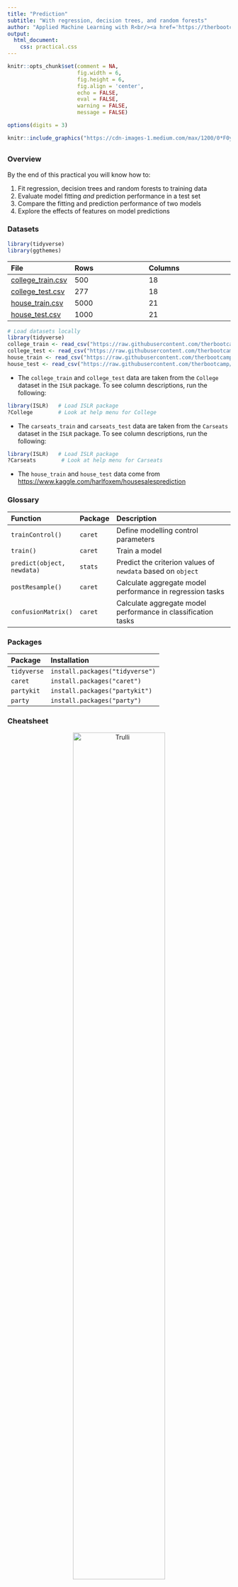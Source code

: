 ```yaml
---
title: "Prediction"
subtitle: "With regression, decision trees, and random forests"
author: "Applied Machine Learning with R<br/><a href='https://therbootcamp.github.io'>www.therbootcamp.com</a><br/><a href='https://twitter.com/therbootcamp'>@therbootcamp</a>"
output:
  html_document:
    css: practical.css
---
```


```r
knitr::opts_chunk$set(comment = NA, 
                      fig.width = 6, 
                      fig.height = 6,
                      fig.align = 'center',
                      echo = FALSE, 
                      eval = FALSE, 
                      warning = FALSE,
                      message = FALSE)

options(digits = 3)
```

```r
knitr::include_graphics("https://cdn-images-1.medium.com/max/1200/0*F0y1bmOEzCFCcPE_")
```

## {.tabset}

### Overview

By the end of this practical you will know how to:

1. Fit regression, decision trees and random forests to training data
2. Evaluate model fitting *and* prediction performance in a test set
3. Compare the fitting and prediction performance of two models
4. Explore the effects of features on model predictions

### Datasets

```r
library(tidyverse)
library(ggthemes)
```

|File  |Rows | Columns |
|:----|:-----|:------|
|[college_train.csv](https://raw.githubusercontent.com/therbootcamp/appliedML_2019Jan/master/1_Data/college_train.csv)| 500 | 18|
|[college_test.csv](https://raw.githubusercontent.com/therbootcamp/appliedML_2019Jan/master/1_Data/college_est.csv)| 277 | 18|
|[house_train.csv](https://raw.githubusercontent.com/therbootcamp/appliedML_2019Jan/master/1_Data/house_train.csv)| 5000 | 21|
|[house_test.csv](https://raw.githubusercontent.com/therbootcamp/appliedML_2019Jan/master/1_Data/_data/house_test.csv)| 1000 | 21|


```r
# Load datasets locally
library(tidyverse)
college_train <- read_csv("https://raw.githubusercontent.com/therbootcamp/appliedML_2019Jan/master/1_Data/college_train.csv")
college_test <- read_csv("https://raw.githubusercontent.com/therbootcamp/appliedML_2019Jan/master/1_Data/college_test.csv")
house_train <- read_csv("https://raw.githubusercontent.com/therbootcamp/appliedML_2019Jan/master/1_Data/house_train.csv")
house_test <- read_csv("https://raw.githubusercontent.com/therbootcamp/appliedML_2019Jan/master/1_Data/house_test.csv")
```

- The `college_train` and `college_test` data are taken from the `College` dataset in the `ISLR` package. To see column descriptions, run the following:

```r
library(ISLR)   # Load ISLR package
?College        # Look at help menu for College
```

- The `carseats_train` and `carseats_test` data are taken from the `Carseats` dataset in the `ISLR` package. To see column descriptions, run the following:

```r
library(ISLR)   # Load ISLR package
?Carseats        # Look at help menu for Carseats
```

- The `house_train` and `house_test` data come from [https://www.kaggle.com/harlfoxem/housesalesprediction](https://www.kaggle.com/harlfoxem/housesalesprediction)

### Glossary

| Function| Package | Description |
|:---|:------|:---------------------------------------------|
| `trainControl()`|`caret`|    Define modelling control parameters| 
| `train()`|`caret`|    Train a model|
| `predict(object, newdata)`|`stats`|    Predict the criterion values of `newdata` based on `object`|
| `postResample()`|`caret`|   Calculate aggregate model performance in regression tasks|
| `confusionMatrix()`|`caret`|   Calculate aggregate model performance in classification tasks| 

### Packages

|Package| Installation|
|:------|:------|
|`tidyverse`|`install.packages("tidyverse")`|
|`caret`|`install.packages("caret")`|
|`partykit`|`install.packages("partykit")`|
|`party`|`install.packages("party")`|

### Cheatsheet

<figure>
<center>
<a href="https://github.com/rstudio/cheatsheets/raw/master/caret.pdf">
  <img src="https://www.rstudio.com/wp-content/uploads/2015/01/caret-cheatsheet.png" alt="Trulli" style="width:70%">
  <figcaption>hhttps://github.com/rstudio/cheatsheets/raw/master/caret.pdf</figcaption></a>
</figure>

### Examples

```r
# Fitting and evaluating regression, decision trees, and random forests

# Step 0: Load packages-----------

library(tidyverse)    # Load tidyverse for dplyr and tidyr
library(caret)        # For ML mastery 
library(partykit)     # For decision trees
library(party)        # For decision trees

# Step 1: Load and Clean, and Explore Training data ----------------------

# training data
data_train <- read_csv("1_Data/mpg_train.csv")

# test data
data_test <- read_csv("1_Data/mpg_test.csv")

# Convert all characters to factor
#  Some ML models require factors

data_train <- data_train %>%
  mutate_if(is.character, factor)

data_test <- data_test %>%
  mutate_if(is.character, factor)

# Explore training data

data_train        # Print the dataset
View(data_train)  # Open in a new spreadsheet-like window 
dim(data_train)   # Print dimensions
names(data_train) # Print the names

# Define criterion_train
#   We'll use this later to evaluate model accuracy

criterion_train <- data_train$hwy

# Step 2: Define training control parameters -------------

# In this case, I will set method = "none" to fit to 
#  the entire dataset without any fancy methods

ctrl_none <- trainControl(method = "none") 

# Step 3: Train model: -----------------------------
#   Criterion: hwy
#   Features: year, cyl, displ

# Regression --------------------------

hwy_glm <- train(form = hwy ~ year + cyl + displ,
                 data = data_train,
                 method = "glm",
                 trControl = ctrl_none)

# Look at summary information
hwy_glm$finalModel
summary(hwy_glm)

# Save fitted values
glm_fit <- predict(hwy_glm)

#  Calculate fitting accuracies
postResample(pred = glm_fit, 
             obs = criterion_train)

# Decision Trees ----------------

hwy_rpart <- train(form = hwy ~ year + cyl + displ,
                data = data_train,
                method = "rpart",
                trControl = ctrl_none,
                tuneGrid = expand.grid(cp = .01))   # Set complexity parameter

# Look at summary information
hwy_rpart$finalModel
plot(as.party(hwy_rpart$finalModel))   # Visualise your trees

# Save fitted values
rpart_predfit <- predict(hwy_rpart)

# Calculate fitting accuracies
postResample(pred = rpart_predfit, obs = criterion_train)

# Random Forests -------------------------

hwy_rf <- train(form = hwy ~ year + cyl + displ,
                data = data_train,
                method = "rf",
                trControl = ctrl_none,
                tuneGrid = expand.grid(mtry = 2))   # Set number of features randomly selected

# Look at summary information
hwy_rf$finalModel

# Save fitted values
rf_fit <- predict(hwy_rf)

# Calculate fitting accuracies
postResample(pred = rf_fit, obs = criterion_train)

# Visualise Accuracy -------------------------

# Tidy competition results
accuracy <- tibble(criterion_train = criterion_train,
                   Regression = glm_fit,
                   DecisionTrees = rpart_predfit,
                   RandomForest = rf_fit) %>%
               gather(model, prediction, -criterion_train) %>%
  
  # Add error measures
  mutate(se = prediction - criterion_train,
         ae = abs(prediction - criterion_train))

# Calculate summaries
accuracy_agg <- accuracy %>%
                  group_by(model) %>%
                  summarise(mae = mean(ae))   # Calculate MAE (mean absolute error)

# Plot A) Scatterplot of truth versus predictions

ggplot(data = accuracy,
       aes(x = criterion_train, y = prediction, col = model)) +
  geom_point(alpha = .5) +
  geom_abline(slope = 1, intercept = 0) +
  labs(title = "Predicting mpg$hwy",
       subtitle = "Black line indicates perfect performance")

# Plot B) Violin plot of absolute errors

ggplot(data = accuracy, 
       aes(x = model, y = ae, fill = model)) + 
  geom_violin() + 
  geom_jitter(width = .05, alpha = .2) +
  labs(title = "Fitting Absolute Errors",
       subtitle = "Numbers indicate means",
       x = "Model",
       y = "Absolute Error") +
  guides(fill = FALSE) +
  annotate(geom = "label", 
           x = accuracy_agg$model, 
           y = accuracy_agg$mae, 
           label = round(accuracy_agg$mae, 2))

# Step 5: Access prediction ------------------------------

# Define criterion_train
criterion_test <- data_test$hwy

# Save predicted values
glm_pred <- predict(hwy_glm, newdata = data_test)
rpart_pred <- predict(hwy_rpart, newdata = data_test)
rf_pred <- predict(hwy_rf, newdata = data_test)

#  Calculate fitting accuracies
postResample(pred = glm_pred, obs = criterion_test)
postResample(pred = rpart_pred, obs = criterion_test)
postResample(pred = rf_pred, obs = criterion_test)

# Visualise Accuracy -------------------------

# Tidy competition results
accuracy <- tibble(criterion_test = criterion_test,
                   Regression = glm_pred,
                   DecisionTrees = rpart_pred,
                   RandomForest = rf_pred) %>%
               gather(model, prediction, -criterion_test) %>%
  
  # Add error measures
  mutate(se = prediction - criterion_test,
         ae = abs(prediction - criterion_test))

# Calculate summaries
accuracy_agg <- accuracy %>%
                  group_by(model) %>%
                  summarise(mae = mean(ae))   # Calculate MAE (mean absolute error)

# Plot A) Scatterplot of truth versus predictions

ggplot(data = accuracy,
       aes(x = criterion_test, y = prediction, col = model)) +
  geom_point(alpha = .5) +
  geom_abline(slope = 1, intercept = 0) +
  labs(title = "Predicting mpg$hwy",
       subtitle = "Black line indicates perfect performance")

# Plot B) Violin plot of absolute errors

ggplot(data = accuracy, 
       aes(x = model, y = ae, fill = model)) + 
  geom_violin() + 
  geom_jitter(width = .05, alpha = .2) +
  labs(title = "Prediction Absolute Errors",
       subtitle = "Numbers indicate means",
       x = "Model",
       y = "Absolute Error") +
  guides(fill = FALSE) +
  annotate(geom = "label", 
           x = accuracy_agg$model, 
           y = accuracy_agg$mae, 
           label = round(accuracy_agg$mae, 2))
```

# College Graduation Rates

In this section, we will again predict college graduation rates `Grad_Rate` from the `college_train` and `college_test` datasets. Here's how the first few rows of `college_train` should look:

```r
knitr::kable(college_train[1:10,])
```

## A - Setup

1. Open your `BaselRBootcamp` R project. It should already have the folders `1_Data` and `2_Code`. Make sure that the data file(s) listed in the `Datasets` section above are in your `1_Data` folder

2. Open a new R script. At the top of the script, using comments, write your name and the date. Save it as a new file called `Prediction_College_practical.R` in the `2_Code` folder.  
3. Using `library()` load the set of packages for this practical listed in the packages section above.

```r
## NAME
## DATE
## Prediction Practical - With regression, decision trees, and random forests

library(tidyverse)
library(caret)
library(party)
library(partykit)
```

4. Run the code below to load each of the datasets listed in the `Datasets` as new objects

```r
# College data
college_train <- read_csv(file = "1_Data/college_train.csv")
college_test <- read_csv(file = "1_Data/college_test.csv")
```


```r
# College data
college_train <- read_csv(file = "../../1_Data/college_train.csv")
college_test <- read_csv(file = "../../1_Data/college_test.csv")
```

5. Take a look at the first few rows of each dataframe by printing them to the console.

```r
# Print dataframes to the console

college_train
college_test
```

6. Print the numbers of rows and columns of each dataset using the `dim()` function

```r
# Print numbers of rows and columns

dim(XXX)
dim(XXX)
```


```r
dim(college_train)
dim(college_test)
```


7. Look at the names of the dataframes with the `names()` function.

```r
# Print the names of each dataframe

names(XXX)
names(XXX)
```

```r
names(college_train)
names(college_test)
```

8. Open each dataset in a new window using `View()`. Do they look ok?

```r
# Open each dataset in a window.

View(XXX)
View(XXX)
```

9. We need to do a little bit of data cleaning before starting. Specifically, we need to convert all character columns to factors: Do this by running the following code:

```r
# Convert all character columns to factor

college_train <- college_train %>%
          mutate_if(is.character, factor)

college_test <- college_test %>%
          mutate_if(is.character, factor)
```

## B - Fitting

Your goal in this task is to fit models predicting `Grad.Rate`, the percentage of attendees who graduate from each college

1. Using `trainControl()`, set your training control method to `"none"`. Save your object as `ctrl_none`.

```r
# Set training method to "none" for simple fitting
#  Note: This is for demonstration purposes, you would almost
#   never do this for a 'real' prediction task!

ctrl_none <- trainControl(method = "XXX")
```

```r
ctrl_none <- trainControl(method = "none")
```


### Regression

2. Using `train()` fit a regression model called `grad_glm` predicting `Grad.Rate` as a function of all features

- For the `form` argument, use `Grad.Rate ~ .`
- For the `data` argument, use  `college_train` in the data argument
- For the `method` argument, use `method = "glm"` for regression
- For the `trControl` argument, use your `ctrl_none` object you created before

```r
grad_glm <- train(form = XX ~ .,
                  data = XX,
                  method = "XXX",
                  trControl = ctrl_none)
```


```r
grad_glm <- train(form = Grad.Rate ~ .,
                  data = college_train,
                  method = "glm",
                  trControl = ctrl_none)
```

3. Explore your `grad_glm` object by looking at `grad_glm$finalModel` and using `summary()`, what do you find?

```r
grad_glm$XXX
summary(XXX)
```

```r
grad_glm$finalModel
summary(grad_glm)
```

4. Using `predict()` save the fitted values of `grad_glm` object as `glm_fit`:

```r
# Save fitted values of regression model
glm_fit <- predict(XXX)
```

```r
glm_fit <- predict(grad_glm)
```


5. Print your `glm_fit` object, look at summary statistics with `summary(glm_fit)`, and create a histogram with `hist()` do they make sense?

```r
# Explore regression model fits

XXX
summary(XXX)
hist(XXX)
```

```r
glm_fit[1:10]   # Only printing first 5
summary(glm_fit)
hist(glm_fit)
```

### Decision Trees

4. Using `train()`, fit a decision tree model called `grad_rpart`

- For the `form` argument, use `Grad.Rate ~ .`
- For the `data` argument, use  `college_train` in the data argument
- For the `method` argument, use `method = "rpart"` to create decision trees
- For the `trControl` argument, use your `ctrl_none` object you created before
- For the `tuneGrid` argument, use `cp = 0.01` to specify the value of the complexity parameter. This is a pretty low value which means your trees will be, relatively, complex.

```r
grad_rpart <- train(form = XX ~ .,
                  data = XXX,
                  method = "XX",
                  trControl = XX,
                  tuneGrid = expand.grid(cp = XX))   # Set complexity parameter
```

```r
grad_rpart <- train(form = Grad.Rate ~ .,
                  data = college_train,
                  method = "rpart",
                  trControl = ctrl_none,
                  tuneGrid = expand.grid(cp = .01))   # Set complexity parameter
```

5. Explore your `grad_rpart` object by looking at `grad_rpart$finalModel` and plotting it with `plot(as.party(grad_rpart$finalModel))`, what do you find?

```r
grad_rpart$finalModel
plot(as.party(grad_rpart$finalModel))
```


6. Using `predict()` save the fitted values of `grad_rpart` object as `rpart_predfit`:

```r
# Save fitted values of decision tree model
rpart_predfit <- predict(XXX)
```

```r
rpart_predfit <- predict(grad_rpart)
```

7. Print your `rpart_predfit` object, look at summary statistics with `summary(rpart_predfit)`, and create a histogram with `hist()` do they make sense?

```r
# Explore decision tree fits

XXX
summary(XXX)
hist(XXX)
```

```r
rpart_predfit[1:10] # Only first 10
summary(rpart_predfit)
hist(rpart_predfit)
```

### Random Forests

8. Using `train()`, fit a random forest model called `grad_rf`

- For the `form` argument, use `Grad.Rate ~ .`
- For the `data` argument, use  `college_train` in the data argument
- For the `method` argument, use `method = "rf"` to fit random forests
- For the `trControl` argument, use your `ctrl_none` object you created before
- For the `mtry` parameter, use `mtry` = 2. This is a relatively low value, so the forest will not be very diverse

```r
grad_rf <- train(form = XX ~ .,   # Predict grad and exclude college_name
                 data = XX,
                 method = "XX",
                 trControl = XX,
                 tuneGrid = expand.grid(mtry = XX))  # Set number of features randomly selected
```

```r
grad_rf <- train(form = Grad.Rate ~ .,   # Predict grad and exclude college_name
                 data = college_train,
                 method = "rf",
                 trControl = ctrl_none,
                 tuneGrid = expand.grid(mtry = 2))  # Set number of features randomly selected
```

9. Using `predict()` save the fitted values of `grad_rf` object as `rf_fit`:

```r
# Save fitted values of random forest model
rf_fit <- predict(XXX)
```

```r
rf_fit <- predict(grad_rf)
```

10. Print your `rf_fit` object, look at summary statistics with `summary(rf_fit)`, and create a histogram with `hist()` do they make sense?

```r
# Explore random forest fits

XXX
summary(XXX)
hist(XXX)
```

```r
rf_fit[1:10]    # Only first 10
summary(rf_fit)
hist(rf_fit)
```

### Assess accuracy

11. Save the true training criterion values (`college_train$Grad.Rate`) as a vector called `criterion_train`

```r
# Save training criterion values
criterion_train <- XXX$XXX
```

```r
criterion_train <- college_train$Grad.Rate
```

12. Using `postResample()`, determine the fitting performance of each of your models separately. Make sure to set your `criterion_train` values to the `obs` argument, and your true model fits `XX_fit` to the `pred` argument:

```r
# Calculate fitting accuracies of each model
# pred = XX_pred
# obs = criterion_train

# Regression
postResample(pred = XXX, obs = XXX)

# Decision Trees
postResample(pred = XXX, obs = XXX)

# Random Forests
postResample(pred = XXX, obs = XXX)
```

```r
# Regression
postResample(pred = glm_fit, obs = criterion_train)

# Decision Trees
postResample(pred = rpart_predfit, obs = criterion_train)

# Random Forests
postResample(pred = rpart_predfit, obs = criterion_train)
```

13. Which one had the best fits? What was the fitting MAE of each model?

(Optional). If you'd like to, try visualizing the fitting results using the plotting code shown in the Examples tab above. Ask for help if you need it!

## C - Prediction

1. Save the criterion values from the test data set `college_test$Grad.Rate` as a new vector called `criterion_test`:

```r
# Save criterion values
criterion_test <- XXX$XXX
```

2. Using `predict()`, save the predicted values of each model for the test data `college_test` as `glm_pred`, `rpart_pred` and `rf_pred`. 

```r
# Save model predictions for test data
# newdata = college_test

# Regression
glm_pred <- predict(XXX, newdata = XXX)

# Decision Trees
rpart_pred <- predict(XXX, newdata = XXX)

# Random Forests
rf_pred <- predict(XXX, newdata = XXX)
```

3. Using `postResample()`, determine the *prediction* performance of each of your models against the test criterion `criterion_test`. 

```r
# Calculate prediction accuracies of each model
# obs = criterion_test
# pred = XX_pred

# Regression
postResample(pred = XXX, obs = XXX)

# Decision Trees
postResample(pred = XXX, obs = XXX)

# Random Forests
postResample(pred = XXX, obs = XXX)
```

4. How does each model's *prediction / test* performance (on the `XXX_test` data) compare to its *fitting / training* performance (on the `XXX_train` data)? Is it worse? Better? The same? What does the change tell you about the models?

5. Which of the three models has the best prediction performance?

6. If you had to use one of these three models in the real-world, which one would it be? Why?

7. If someone came to you and asked "If I use your model in the future to predict the graduation rate of a new college, how accurate do you think it would be?", what would you say?

# House Prices in King County, Washington

In this section, we will predict the prices of houses in King County Washington (home of Seattle, [which you can thank for this](https://qz.com/208457/a-cartographic-guide-to-starbucks-global-domination/)) using the `house_train` and `house_test` datasets. Here's how they should look:

```r
knitr::kable(house_train[1:10,])
```

## A - Setup

1. Make sure you are still working in your `BaselRBootcamp` R project, with the folders `1_Data` and `2_Code`. Make sure that the data file(s) listed in the `Datasets` section above are in your `1_Data` folder

2. Open a new R script. At the top of the script, using comments, write your name and the date. Save it as a new file called `Prediction_HousePrices_practical.R` in the `2_Code` folder.  
3. Using `library()` load the set of packages for this practical listed in the packages section above.

```r
## NAME
## DATE
## Fitting Practical - House Prices Prediction

library(tidyverse)
library(caret)
library(party)
library(partykit)
```

```r
library(tidyverse)
```

4. Run the code below to load each of the datasets listed in the `Datasets` as new objects

```r
# house data
house_train <- read_csv(file = "1_Data/house_train.csv")
house_test <- read_csv(file = "1_Data/house_test.csv")
```

5. Take a look at the first few rows of each dataframe by printing then to the console.

```r
# Print dataframes to the console

house_train
house_test
```

6. Print the numbers of rows and columns of each dataset using the `dim()` function

```r
# Print numbers of rows and columns

dim(XXX)
dim(XXX)
```

7. Look at the names of the dataframes with the `names()` function.

```r
# Print the names of each dataframe

names(XXX)
names(XXX)
```

8. Open each dataset in a new window using `View()`. Do they look ok?

```r
# Open each dataset in a window.

View(XXX)
View(XXX)
```

9. We need to do a little bit of data cleaning before starting. Specifically, we need to convert all character columsn to factor: Do this by running the following code:

```r
# Convert all character columns to factor

house_train <- house_train %>%
          mutate_if(is.character, factor)

house_test <- house_test %>%
          mutate_if(is.character, factor)
```

## B - Fitting

Your goal in the following models is to predict `price`, the selling price of homes in King County WA.

1. Using `trainControl()`, set your training control method to `"none"`. Save your object as `ctrl_none`.

```r
# Set training method to "none" for simple fitting
#  Note: This is for demonstration purposes, you would almost
#   never do this for a 'real' prediction task!

ctrl_none <- trainControl(method = "XXX")
```


```r
ctrl_none <- trainControl(method = "none")
```


### Regression

2. Using `train()` fit a regression model called `price_glm`  predicting `price` using all features in `house_train`.

- For the `form` argument, use `price ~ .`
- For the `data` argument, use  `house_train` in the data argument
- For the `method` argument, use `method = "glm"` for regression
- For the `trControl` argument, use your `ctrl_none` object you created before

```r
price_glm <- train(form = XX ~ .,
                  data = XX,
                  method = "XXX",
                  trControl = ctrl_none)
```


```r
price_glm <- train(form = price ~ .,
                  data = house_train,
                  method = "glm",
                  trControl = ctrl_none)
```


3. Explore your `price_glm` object by looking at `price_glm$finalModel` and using `summary()`, what do you find?

```r
price_glm$XXX
summary(XXX)
```

```r
price_glm$finalModel
summary(price_glm)
```

4. Using `predict()` save the fitted values of `price_glm` object as `glm_fit`:

```r
# Save fitted values of regression model
glm_fit <- predict(XXX)
```

```r
# Save fitted values of regression model
glm_fit <- predict(price_glm)
```

5. Print your `glm_fit` object, look at summary statistics with `summary(glm_fit)`, and create a histogram with `hist()` do they make sense?

```r
# Explore regression model fits

XXX
summary(XXX)
hist(XXX)
```

```r
glm_fit[1:10]  # Only first 10
summary(glm_fit)
hist(glm_fit)
```

### Decision Trees

4. Using `train()`, fit a decision tree model called `price_rpart` predicting `price` using all features in `house_train`.

- For the `form` argument, use `price ~ .`
- For the `data` argument, use  `house_train` in the data argument
- For the `method` argument, use `method = "rpart"` to create decision trees
- For the `trControl` argument, use your `ctrl_none` object you created before
- For the `tuneGrid` argument, use `cp = 0.01` to specify the value of the complexity parameter. This is a pretty low value which means your trees will be, relatively, complex.

```r
price_rpart <- train(form = XX ~ .,
                  data = XXX,
                  method = "XX",
                  trControl = XX,
                  tuneGrid = expand.grid(cp = XX))   # Set complexity parameter
```

```r
price_rpart <- train(form = price ~ .,
                  data = house_train,
                  method = "rpart",
                  trControl = ctrl_none,
                  tuneGrid = expand.grid(cp = .01))   # Set complexity parameter
```

5. Explore your `price_rpart` object by looking at `price_rpart$finalModel` and plotting it with `plot(as.party(price_rpart$finalModel))`, what do you find?

```r
price_rpart
plot(as.party(price_rpart$finalModel))
```

6. Using `predict()` save the fitted values of `price_rpart` object as `rpart_predfit`:

```r
# Save fitted values of decision tree model
rpart_predfit <- predict(XXX)
```

```r
rpart_predfit <- predict(price_rpart)
```

7. Print your `rpart_predfit` object, look at summary statistics with `summary(rpart_predfit)`, and create a histogram with `hist()` do they make sense?

```r
# Explore decision tree fits

XXX
summary(XXX)
hist(XXX)
```


```r
rpart_predfit[1:10]   # Only first 10 values
summary(rpart_predfit)
hist(rpart_predfit)
```


### Random Forests

8. Using `train()`, fit a random forest model called `price_rf` predicting `price` using all features in `house_train`.

- For the `form` argument, use `price ~ .`
- For the `data` argument, use  `house_train` in the data argument
- For the `method` argument, use `method = "rf"` to fit random forests
- For the `trControl` argument, use your `ctrl_none` object you created before
- For the `mtry` parameter, use `mtry` = 2. This is a relatively low value, so the forest will not be very diverse

```r
price_rf <- train(form = XX ~ . - XX - XX,   # Predict price and exclude id and date
                 data = XX,
                 method = "XX",
                 trControl = XX,
                 tuneGrid = expand.grid(mtry = XX))  # Set number of features randomly selected
```


```r
price_rf <- train(form = price ~ .,   # Predict price and exclude id and date
                 data = house_train,
                 method = "rf",
                 trControl = ctrl_none,
                 tuneGrid = expand.grid(mtry = 2))  # Set number of features randomly selected
```


9. Using `predict()` save the fitted values of `price_rf` object as `rf_fit`:

```r
# Save fitted values of random forest model
rf_fit <- predict(XXX)
```

```r
rf_fit <- predict(price_rf)
```

10. Print your `rf_fit` object, look at summary statistics with `summary(rf_fit)`, and create a histogram with `hist()` do they make sense?

```r
# Explore random forest fits

XXX
summary(XXX)
hist(XXX)
```

```r
rf_fit[1:10]   # Only first 10 cases
summary(rf_fit)
hist(rf_fit)
```

### Assess accuracy

11. Save the true training criterion values (`house_train$price`) as a vector called `criterion_train`

```r
# Save training criterion values
criterion_train <- XXX$XXX
```

```r
criterion_train <- house_train$price
```

12. Using `postResample()`, determine the fitting performance of each of your models separately. Make sure to set your `criterion_train` values to the `obs` argument, and your true model fits `XX_fit` to the `pred` argument:

```r
# Calculate fitting accuracies of each model
# pred = XX_fit
# obs = criterion_train

# Regression
postResample(pred = XXX, obs = XXX)

# Decision Trees
postResample(pred = XXX, obs = XXX)

# Random Forests
postResample(pred = XXX, obs = XXX)
```

```r
# Calculate fitting accuracies of each model
# pred = XX_fit
# obs = criterion_train

# Regression
postResample(pred = glm_fit, obs = criterion_train)

# Decision Trees
postResample(pred = rpart_predfit, obs = criterion_train)

# Random Forests
postResample(pred = rf_fit, obs = criterion_train)
```

13. Which one had the best fits? What was the fitting MAE of each model?

(Optional). If you'd like to, try visualizing the fitting results using the plotting code shown in the Examples tab above. Ask for help if you need it!


```r
# Tidy competition results
accuracy <- tibble(criterion_train = criterion_train,
                   Regression = glm_fit,
                   DecisionTrees = rpart_predfit,
                   RandomForest = rf_fit) %>%
               gather(model, prediction, -criterion_train) %>%
  
  # Add error measures
  mutate(se = prediction - criterion_train,
         ae = abs(prediction - criterion_train))

# Calculate summaries
accuracy_agg <- accuracy %>%
                  group_by(model) %>%
                  summarise(mae = mean(ae))   # Calculate MAE (mean absolute error)

# Plot A) Scatterplot of truth versus predictions

ggplot(data = accuracy,
       aes(x = criterion_train, y = prediction, col = model)) +
  geom_point(alpha = .5) +
  geom_abline(slope = 1, intercept = 0) +
  labs(title = "Predicting Housing Prices",
       subtitle = "Black line indicates perfect performance")

# Plot B) Violin plot of absolute errors

ggplot(data = accuracy, 
       aes(x = model, y = ae, fill = model)) + 
  geom_violin() + 
  geom_jitter(width = .05, alpha = .2) +
  labs(title = "Prediction Absolute Errors",
       subtitle = "Numbers indicate means",
       x = "Model",
       y = "Absolute Error") +
  guides(fill = FALSE) +
  annotate(geom = "label", 
           x = accuracy_agg$model, 
           y = accuracy_agg$mae, 
           label = round(accuracy_agg$mae, 2))
```

## C - Prediction

1. Save the criterion values from the test data set `house_test$price` as a new vector called `criterion_test`:

```r
# Save criterion values
criterion_test <- XXX$XXX
```

```r
criterion_test <- house_test$price
```

2. Using `predict()`, save the predicted values of each model for the test data `house_test` as `glm_pred`, `rpart_pred` and `rf_pred`. 

```r
# Save model predictions for test data
# object: price_XXX
# newdata: college_test

# Regression
glm_pred <- predict(XXX, newdata = XXX)

# Decision Trees
rpart_pred <- predict(XXX, newdata = XXX)

# Random Forests
rf_pred <- predict(XXX, newdata = XXX)
```


```r
# Regression
glm_pred <- predict(price_glm, 
                    newdata = house_test)

# Decision Trees
rpart_pred <- predict(price_rpart, 
                   newdata = house_test)

# Random Forests
rf_pred <- predict(price_rf, 
                   newdata = house_test)
```

3. Using `postResample()`, determine the *prediction* performance of each of your models against the test criterion `criterion_test`. 

```r
# Calculate prediction accuracies of each model
# obs = criterion_test
# pred = XX_pred

# Regression
postResample(pred = XXX, obs = XXX)

# Decision Trees
postResample(pred = XXX, obs = XXX)

# Random Forests
postResample(pred = XXX, obs = XXX)
```


```r
# Regression
postResample(pred = glm_pred, obs = criterion_test)

# Decision Trees
postResample(pred = rpart_pred, obs = criterion_test)

# Random Forests
postResample(pred = rf_pred, obs = criterion_test)
```

4. How does each model's *prediction / test* performance (on the `XXX_test` data) compare to its *fitting / training* performance (on the `XXX_train` data)? Is it worse? Better? The same? What does the change tell you about the models?

5. Which of the three models has the best prediction performance?

6. If you had to use one of these three models in the real-world, which one would it be? Why?

7. If someone came to you and asked "If I use your model in the future to predict the graduation rate of a new college, how accurate do you think it would be?", what would you say?

# D - Exploring model tuning parameters

1. In all of your decision tree models so far, you have been setting the complexity parameter to 0.01. Try setting it to a larger value of 0.2 and see how your decision trees change (by plotting them). Do they get more or less complicated? How does increasing this value affect fitting and prediction performance? If you are interested in learning more about this parameter, look at the help menu with `?rpart.control`.

2. In each of your random forest models, you have been setting the `mtry` argument to 2. Try setting it to a larger value such as 5 and re-running your models. How does increasing this value affect fitting and prediction performance? If you are interested in learning more about this parameter, look at the help menu with `?randomForest`.

3. By default, the `train()` function uses 500 trees in `method = "rf"`. How do the number of trees affect performance? To answer this, try setting the number of trees to 1,000 (see example below) and re-evaluating your model's training and test performance. What do you find? What if you set the number of trees to just 10?

```r
# Create random forest model with 1000 trees

mod <- train(form = hwy ~ year + cyl + displ,
             data = data_train,
             method = "rf",
             trControl = train_control,
             ntree = 1000,   # use 1000 trees! (Instead of the default value of 500)
             tuneGrid = expand.grid(mtry = 2))

```

# Z - Challenges

1. So far you've probably been using most, if not all, available features in predicting house sales. But imagine someone came to you and said "I need to know how much a set of new houses will sell for, but I only have access to three features `bedrooms`, `bathrooms`, and `sqft_living`. Which of your models should I use and how accurate will they be? How would you answer that question? Use your modelling techniques to find out!

2. Repeat your modelling process, but now do a classification task. Specifically, predict whether or not a house sells for at least \$1,000,000. To do this, you'll first need to create a new column called `million` in both your `house_train` and `house_test` datasets (the code below should help you). Then, use your best modelling techniques to make this prediction. How accurate are your models in predicting whether or not a house will sell for over $1,000,000? Don't forget to use the `confusionMatrix()` function instead of `postResample()` to evaluate your model's accuracy!

```r
# Add million column to house_train and house_test
#  A factor indicating whether or not a house sells for
#   over 1,000,0000

house_train <- house_train %>%
  mutate(million = factor(price > 1000000))

house_test <- house_test %>%
  mutate(million = factor(price > 1000000))
```
